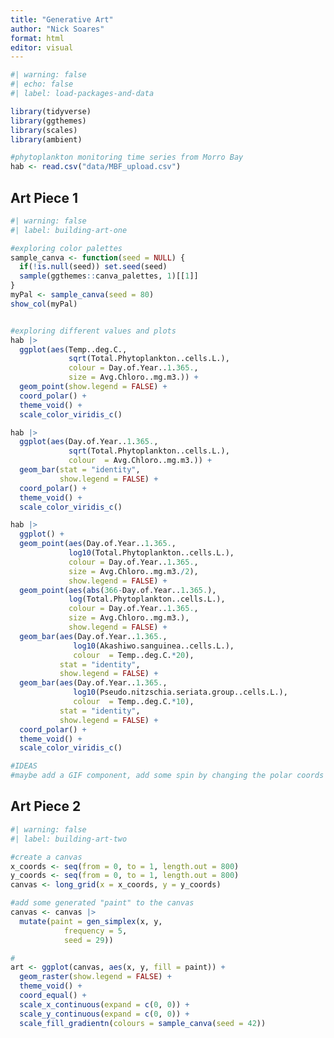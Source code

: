 ```yaml
---
title: "Generative Art"
author: "Nick Soares"
format: html
editor: visual
---
```


```r
#| warning: false
#| echo: false
#| label: load-packages-and-data

library(tidyverse)
library(ggthemes)
library(scales)
library(ambient)

#phytoplankton monitoring time series from Morro Bay
hab <- read.csv("data/MBF_upload.csv")
```

## Art Piece 1

```r
#| warning: false
#| label: building-art-one

#exploring color palettes
sample_canva <- function(seed = NULL) {
  if(!is.null(seed)) set.seed(seed)
  sample(ggthemes::canva_palettes, 1)[[1]]
}
myPal <- sample_canva(seed = 80)
show_col(myPal)


#exploring different values and plots
hab |>
  ggplot(aes(Temp..deg.C., 
             sqrt(Total.Phytoplankton..cells.L.), 
             colour = Day.of.Year..1.365., 
             size = Avg.Chloro..mg.m3.)) + 
  geom_point(show.legend = FALSE) + 
  coord_polar() + 
  theme_void() +
  scale_color_viridis_c()

hab |>
  ggplot(aes(Day.of.Year..1.365., 
             sqrt(Total.Phytoplankton..cells.L.), 
             colour  = Avg.Chloro..mg.m3.)) + 
  geom_bar(stat = "identity", 
           show.legend = FALSE) + 
  coord_polar() + 
  theme_void() +
  scale_color_viridis_c()

hab |>
  ggplot() +
  geom_point(aes(Day.of.Year..1.365., 
             log10(Total.Phytoplankton..cells.L.), 
             colour = Day.of.Year..1.365., 
             size = Avg.Chloro..mg.m3./2),
             show.legend = FALSE) +
  geom_point(aes(abs(366-Day.of.Year..1.365.), 
             log(Total.Phytoplankton..cells.L.), 
             colour = Day.of.Year..1.365., 
             size = Avg.Chloro..mg.m3.),
             show.legend = FALSE) +
  geom_bar(aes(Day.of.Year..1.365., 
              log10(Akashiwo.sanguinea..cells.L.), 
              colour  = Temp..deg.C.*20),
           stat = "identity", 
           show.legend = FALSE) +
  geom_bar(aes(Day.of.Year..1.365., 
              log10(Pseudo.nitzschia.seriata.group..cells.L.), 
              colour  = Temp..deg.C.*10),
           stat = "identity", 
           show.legend = FALSE) +
  coord_polar() + 
  theme_void() +
  scale_color_viridis_c()

#IDEAS
#maybe add a GIF component, add some spin by changing the polar coords (x+1 or something) with gganimate?

```

## Art Piece 2

```r
#| warning: false
#| label: building-art-two

#create a canvas
x_coords <- seq(from = 0, to = 1, length.out = 800)
y_coords <- seq(from = 0, to = 1, length.out = 800)
canvas <- long_grid(x = x_coords, y = y_coords) 

#add some generated "paint" to the canvas
canvas <- canvas |>
  mutate(paint = gen_simplex(x, y,
            frequency = 5,                 
            seed = 29))

#
art <- ggplot(canvas, aes(x, y, fill = paint)) + 
  geom_raster(show.legend = FALSE) +
  theme_void() +
  coord_equal() +
  scale_x_continuous(expand = c(0, 0)) +
  scale_y_continuous(expand = c(0, 0)) +
  scale_fill_gradientn(colours = sample_canva(seed = 42))


```
